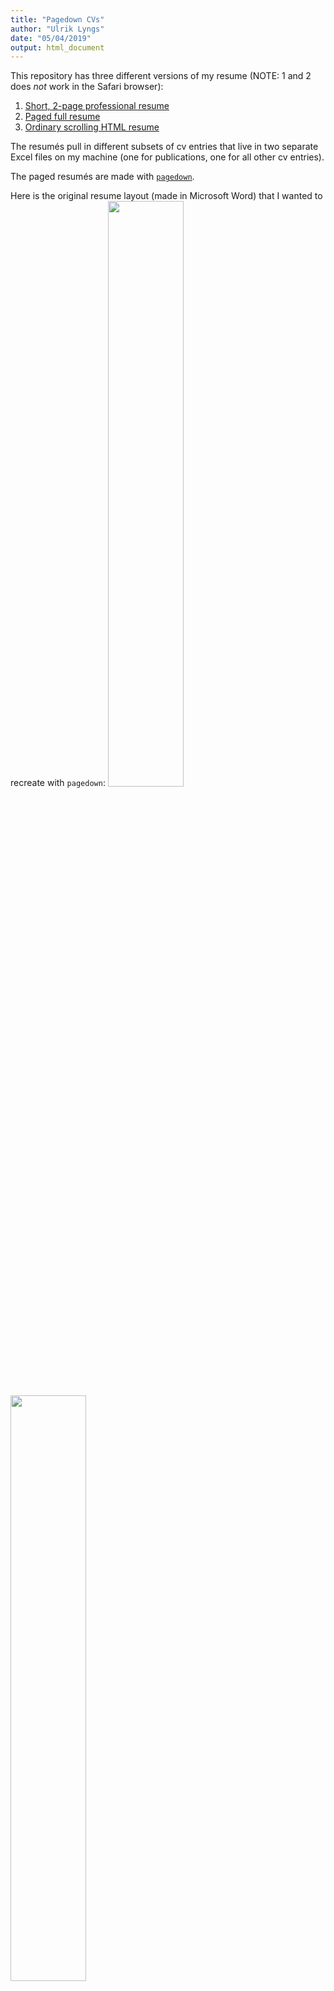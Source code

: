 ```yaml
---
title: "Pagedown CVs"
author: "Ulrik Lyngs"
date: "05/04/2019"
output: html_document
---
```


This repository has three different versions of my resume (NOTE: 1 and 2 does *not* work in the Safari browser):

1. [Short, 2-page professional resume](professional_cv.html)
2. [Paged full resume](one-column-paged.html)
3. [Ordinary scrolling HTML resume](one-column.html)

The resumés pull in different subsets of cv entries that live in two separate Excel files on my machine (one for publications, one for all other cv entries).

The paged resumés are made with [`pagedown`](https://github.com/rstudio/pagedown).

Here is the original resume layout (made in Microsoft Word) that I wanted to recreate with `pagedown`:
![](word-cv/page1.png){ width=49% } ![](word-cv/page2.png){ width=49% }

